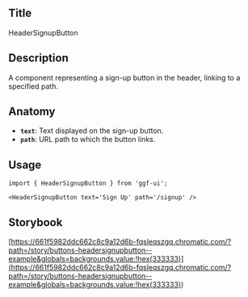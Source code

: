 ## Title

HeaderSignupButton

## Description

A component representing a sign-up button in the header, linking to a specified path.

## Anatomy

- **`text`**: Text displayed on the sign-up button.
- **`path`**: URL path to which the button links.

## Usage

```tsx
import { HeaderSignupButton } from 'ggf-ui';
```

```tsx
<HeaderSignupButton text='Sign Up' path='/signup' />
```

## Storybook

[https://661f5982ddc662c8c9a12d6b-fqsleqszgq.chromatic.com/?path=/story/buttons-headersignupbutton--example&globals=backgrounds.value:!hex(333333)](<https://661f5982ddc662c8c9a12d6b-fqsleqszgq.chromatic.com/?path=/story/buttons-headersignupbutton--example&globals=backgrounds.value:!hex(333333)>)
